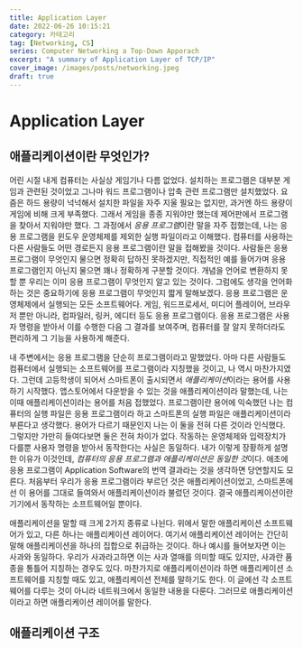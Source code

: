 ```yaml
---
title: Application Layer
date: 2022-06-26 10:15:21
category: 카테고리
tag: [Networking, CS]
series: Computer Networking a Top-Down Apporach
excerpt: "A summary of Application Layer of TCP/IP"
cover_image: /images/posts/networking.jpeg
draft: true
---
```


# Application Layer

## 애플리케이션이란 무엇인가?

어린 시절 내게 컴퓨터는 사실상 게임기나 다름 없었다.
설치하는 프로그램은 대부분 게임과 관련된 것이었고 그나마 워드 프로그램이나 압축 관련 프로그램만 설치했었다.
요즘은 하드 용량이 넉넉해서 설치한 파일을 자주 지울 필요는 없지만, 과거엔 하드 용량이 게임에 비해 크게 부족했다.
그래서 게임을 종종 지워야만 했는데 제어판에서 프로그램을 찾아서 지워야만 했다.
그 과정에서 *응용 프로그램*이란 말을 자주 접했는데, 나는 응용 프로그램을 윈도우 운영체제를 제외한 실행 파일이라고 이해했다.
컴퓨터를 사용하는 다른 사람들도 어떤 경로든지 응용 프로그램이란 말을 접해봤을 것이다.
사람들은 응용 프로그램이 무엇인지 물으면 정확히 답하진 못하겠지만, 직접적인 예를 들어가며 응용 프로그램인지 아닌지 물으면 꽤나 정확하게 구분할 것이다.
개념을 언어로 변환하지 못할 뿐 우리는 이미 응용 프로그램이 무엇인지 알고 있는 것이다.
그럼에도 생각을 언어화 하는 것은 중요하기에 응용 프로그램이 무엇인지 짧게 말해보겠다.
응용 프로그램은 운영체제에서 실행되는 모든 소프트웨어다.
게임, 워드프로세서, 미디어 플레이어, 브라우저 뿐만 아니라, 컴파일러, 링커, 에디터 등도 응용 프로그램이다.
응용 프로그램은 사용자 명령을 받아서 이를 수행한 다음 그 결과를 보여주며, 컴퓨터를 잘 알지 못하더라도 편리하게 그 기능을 사용하게 해준다.

내 주변에서는 응용 프로그램을 단순히 프로그램이라고 말했었다.
아마 다른 사람들도 컴퓨터에서 실행되는 소프트웨어를 프로그램이라 지칭했을 것이고, 나 역시 마찬가지였다.
그런데 고등학생이 되어서 스마트폰이 출시되면서 *애플리케이션*이라는 용어를 사용하기 시작했다.
앱스토어에서 다운받을 수 있는 것을 애플리케이션이라 말했는데, 나는 이때 애플리케이션이라는 용어를 처음 접했었다.
프로그램이란 용어에 익숙했던 나는 컴퓨터의 실행 파일은 응용 프로그램이라 하고 스마트폰의 실행 파일은 애플리케이션이라 부른다고 생각했다.
용어가 다르기 때문인지 나는 이 둘을 전혀 다른 것이라 인식했다.
그렇지만 가만히 들여다보면 둘은 전혀 차이가 없다.
작동하는 운영체제와 입력장치가 다를뿐 사용자 명령을 받아서 동작한다는 사실은 동일하다.
내가 이렇게 장황하게 설명한 이유가 이것인데, *컴퓨터의 응용 프로그램과 애플리케이션은 동일한 것*이다.
애초에 응용 프로그램이 Application Software의 번역 결과라는 것을 생각하면 당연할지도 모른다.
처음부터 우리가 응용 프로그램이라 부르던 것은 애플리케이션이었고, 스마트폰에선 이 용어를 그대로 들여와서 애플리케이션이라 불렀던 것이다.
결국 애플리케이션이란 기기에서 동작하는 소프트웨어일 뿐이다.

애플리케이션을 말할 때 크게 2가지 종류로 나뉜다.
위에서 말한 애플리케이션 소프트웨어가 있고, 다른 하나는 애플리케이션 레이어다.
여기서 애플리케이션 레이어는 간단히 말해 애플리케이션을 하나의 집합으로 취급하는 것이다.
하나 예시를 들어보자면 이는 사과와 동일하다.
우리가 사과라고하면 이는 사과 열매를 의미할 때도 있지만, 사과란 품종을 통틀어 지칭하는 경우도 있다.
마찬가지로 애플리케이션이라 하면 애플리케이션 소프트웨어를 지칭할 때도 있고, 애플리케이션 전체를 말하기도 한다.
이 글에선 각 소프트웨어를 다루는 것이 아니라 네트워크에서 동일한 내용을 다룬다.
그러므로 애플리케이션이라고 하면 애플리케이션 레이어를 말한다.

## 애플리케이션 구조
